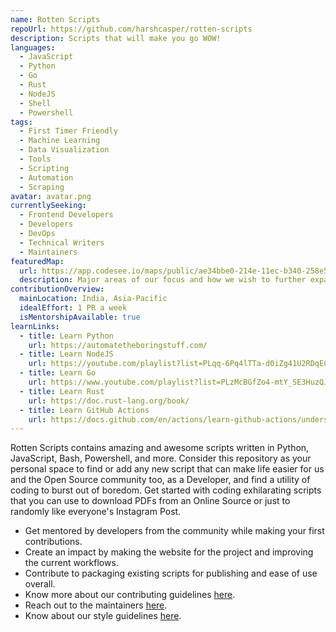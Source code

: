 ```yaml
---
name: Rotten Scripts
repoUrl: https://github.com/harshcasper/rotten-scripts
description: Scripts that will make you go WOW!
languages:
  - JavaScript
  - Python
  - Go
  - Rust
  - NodeJS
  - Shell
  - Powershell
tags:
  - First Timer Friendly
  - Machine Learning
  - Data Visualization
  - Tools
  - Scripting
  - Automation
  - Scraping
avatar: avatar.png
currentlySeeking:
  - Frontend Developers
  - Developers
  - DevOps
  - Technical Writers
  - Maintainers
featuredMap:
  url: https://app.codesee.io/maps/public/ae34bbe0-214e-11ec-b340-258e59e3e2dc
  description: Major areas of our focus and how we wish to further expand on the same.
contributionOverview:
  mainLocation: India, Asia-Pacific
  idealEffort: 1 PR a week
  isMentorshipAvailable: true
learnLinks:
  - title: Learn Python
    url: https://automatetheboringstuff.com/
  - title: Learn NodeJS
    url: https://youtube.com/playlist?list=PLqq-6Pq4lTTa-d0iZg41U2RDqECol9C5B
  - title: Learn Go
    url: https://www.youtube.com/playlist?list=PLzMcBGfZo4-mtY_SE3HuzQJzuj4VlUG0q
  - title: Learn Rust
    url: https://doc.rust-lang.org/book/
  - title: Learn GitHub Actions
    url: https://docs.github.com/en/actions/learn-github-actions/understanding-github-actions
---
```


<Overview>

Rotten Scripts contains amazing and awesome scripts written in Python, JavaScript, Bash, Powershell, and more. Consider this repository as your personal space to find or add any new script that can make life easier for us and the Open Source community too, as a Developer, and find a utility of coding to burst out of boredom. Get started with coding exhilarating scripts that you can use to download PDFs from an Online Source or just to randomly like everyone's Instagram Post.

</Overview>

<Contributing>

- Get mentored by developers from the community while making your first contributions.
- Create an impact by making the website for the project and improving the current workflows.
- Contribute to packaging existing scripts for publishing and ease of use overall.
- Know more about our contributing guidelines [here](https://github.com/HarshCasper/Rotten-Scripts/blob/master/CONTRIBUTING.md).
- Reach out to the maintainers [here](https://github.com/HarshCasper/Rotten-Scripts/blob/master/MAINTAINERS.md).
- Know about our style guidelines [here](https://github.com/HarshCasper/Rotten-Scripts/blob/master/STYLE_GUIDELINES.md).

</Contributing>
